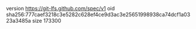 version https://git-lfs.github.com/spec/v1
oid sha256:777caef3218c3e5282c628ef4ce9d3ac3e25651998938ca74dcf1a0323a3485a
size 173300
